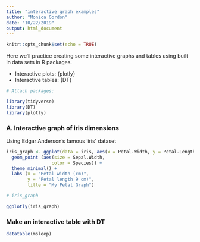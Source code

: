 ```yaml
---
title: "interactive graph examples"
author: "Monica Gordon"
date: "10/22/2019"
output: html_document
---
```


```r
knitr::opts_chunk$set(echo = TRUE)
```

Here we'll practice creating some interactive graphs and tables using built in data sets in R packages.

- Interactive plots: {plotly}
- Interactive tables: {DT}
```r
# Attach packages:

library(tidyverse)
library(DT)
library(plotly)

```

### A. Interactive graph of iris dimensions

Using Edgar Anderson's famous 'iris' dataset
```r

iris_graph <- ggplot(data = iris, aes(x = Petal.Width, y = Petal.Length)) +
  geom_point (aes(size = Sepal.Width,
                 color = Species)) +
  theme_minimal() +
  labs (x = "Petal width (cm)",
        y = "Petal length 9 cm)",
        title = "My Petal Graph")

# iris_graph

ggplotly(iris_graph)

```

### Make an interactive table with DT

```r
datatable(msleep)
```

